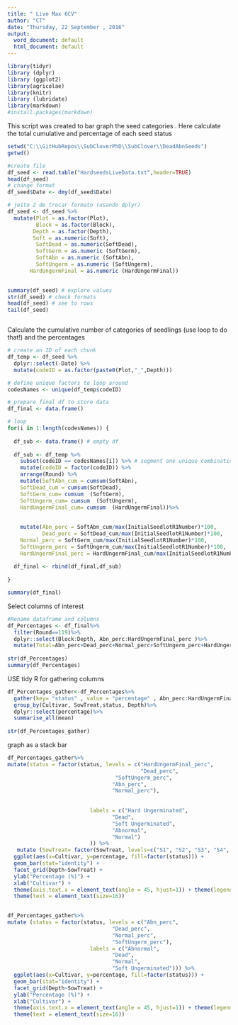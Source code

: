 ```yaml
---
title: " Live Max 6CV"
author: "CT"
date: "Thursday, 22 September , 2016"
output:
  word_document: default
  html_document: default
---
```


```r
library(tidyr)
library (dplyr)
library (ggplot2)
library(agricolae)
library(knitr)
library (lubridate)
library(markdown)
#install.packages(markdown)

```
This script was created to bar graph the seed categories .
Here calculate the total cumulative and percentage of each seed status 

```r
setwd("C:\\GitHubRepos\\SubCloverPhD\\SubClover\\DeadAbnSeeds")
getwd()

#create file
df_seed <- read.table("HardseedsLiveData.txt",header=TRUE)
head(df_seed)
# change format 
df_seed$Date <- dmy(df_seed$Date)

# jeito 2 de trocar formato (usando dplyr)
df_seed <- df_seed %>%
  mutate(Plot = as.factor(Plot), 
         Block = as.factor(Block),
        Depth = as.factor(Depth),
        Soft = as.numeric(Soft),
         SoftDead = as.numeric(SoftDead),
         SoftGerm = as.numeric (SoftGerm),
         SoftAbn = as.numeric (SoftAbn),
         SoftUngerm = as.numeric (SoftUngerm),
       HardUngermFinal = as.numeric (HardUngermFinal)) 
  

summary(df_seed) # explore values
str(df_seed) # check formats
head(df_seed) # see to rows
tail(df_seed)



```

Calculate the cumulative number of categories of seedlings (use loop to do that!) and the percentages 

```r

 

# create an ID of each chunk
df_temp <- df_seed %>%
  dplyr::select(-Date) %>%
  mutate(codeID = as.factor(paste0(Plot,"_",Depth)))

# define unique factors to loop around
codesNames <- unique(df_temp$codeID)

# prepare final df to store data
df_final <- data.frame()

# loop
for(i in 1:length(codesNames)) {
  
  df_sub <- data.frame() # empty df
  
  df_sub <- df_temp %>%
    subset(codeID == codesNames[i]) %>% # segment one unique combination
    mutate(codeID = factor(codeID)) %>%
    arrange(Round) %>%
    mutate(SoftAbn_cum = cumsum(SoftAbn),
    SoftDead_cum = cumsum(SoftDead),
    SoftGerm_cum= cumsum  (SoftGerm),
    SoftUngerm_cum= cumsum  (SoftUngerm), 
    HardUngermFinal_cum= cumsum  (HardUngermFinal))%>%
       
    
    mutate(Abn_perc = SoftAbn_cum/max(InitialSeedlotR1Number)*100,
           Dead_perc = SoftDead_cum/max(InitialSeedlotR1Number)*100,
    Normal_perc = SoftGerm_cum/max(InitialSeedlotR1Number)*100,
    SoftUngerm_perc = SoftUngerm_cum/max(InitialSeedlotR1Number)*100,    
    HardUngermFinal_perc = HardUngermFinal_cum/max(InitialSeedlotR1Number)*100) 
  
  df_final <- rbind(df_final,df_sub)
  
}

summary(df_final)

```



Select columns of interest 

```r
#Rename dataframe and columns
df_Percentages <- df_final%>%
  filter(Round==119)%>%
  dplyr::select(Block:Depth, Abn_perc:HardUngermFinal_perc )%>%
  mutate(Total=Abn_perc+Dead_perc+Normal_perc+SoftUngerm_perc+HardUngermFinal_perc)
 
str(df_Percentages)
summary(df_Percentages)
```

USE tidy R for gathering columns 

```r
df_Percentages_gather<-df_Percentages%>%
  gather(key= "status" , value = "percentage" , Abn_perc:HardUngermFinal_perc)%>%
  group_by(Cultivar, SowTreat,status, Depth)%>%
  dplyr::select(percentage)%>%
  summarise_all(mean)
  
str(df_Percentages_gather)
```



graph as a stack bar 



```r



df_Percentages_gather%>%
mutate(status = factor(status, levels = c("HardUngermFinal_perc",
                                          "Dead_perc",
                                  "SoftUngerm_perc",
                                 "Abn_perc",
                                 "Normal_perc"),
                                 
                                 
                          labels = c("Hard Ungerminated",
                                 "Dead",
                                 "Soft Ungerminated",
                                 "Abnormal",
                                 "Normal")
                          )) %>%
   mutate (SowTreat= factor(SowTreat, levels=c("S1", "S2", "S3", "S4", "S6","S7"),labels=c("June", "July", "September", "November", "February","March")))%>%
  ggplot(aes(x=Cultivar, y=percentage, fill=factor(status))) +
  geom_bar(stat="identity") +
  facet_grid(Depth~SowTreat) +
  ylab("Percentage (%)") +
  xlab("Cultivar") +
  theme(axis.text.x = element_text(angle = 45, hjust=1)) + theme(legend.title=element_blank()) +
  theme(text = element_text(size=16))
  


```





```r



df_Percentages_gather%>%
mutate (status = factor(status, levels = c("Abn_perc",
                                 "Dead_perc",
                                 "Normal_perc",
                                 "SoftUngerm_perc"),
                          labels = c("Abnormal",
                                 "Dead",
                                 "Normal",
                                 "Soft Ungerminated"))) %>%
  ggplot(aes(x=Cultivar, y=percentage, fill=factor(status))) +
  geom_bar(stat="identity") +
  facet_grid(Depth~SowTreat) +
  ylab("Percentage (%)") +
  xlab("Cultivar") +
  theme(axis.text.x = element_text(angle = 45, hjust=1)) + theme(legend.title=element_blank()) +
  theme(text = element_text(size=16))
  


```